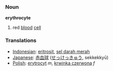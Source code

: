 === Noun ===
'''erythrocyte'''

# red [[blood]] [[cell]]

=== Translations ===
*[[Indonesian]]: [[eritrosit]], [[sel darah merah]]
*[[Japanese]]: [[赤血球]] ([[せっけっきゅう]], sekkekkyū)
*[[Polish]]: [[erytrocyt]] ''m'', [[krwinka czerwona]] ''f''